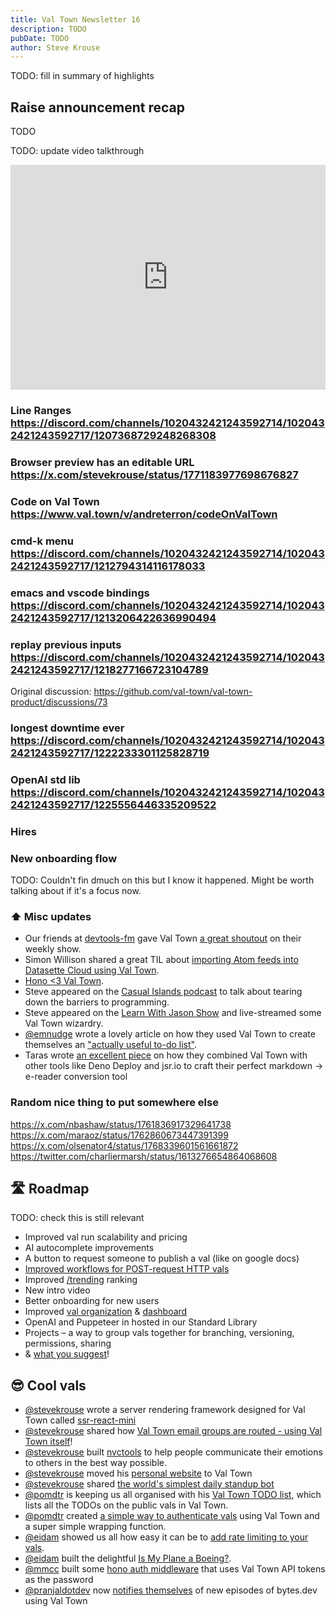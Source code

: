```yaml
---
title: Val Town Newsletter 16
description: TODO
pubDate: TODO
author: Steve Krouse
---
```



TODO: fill in summary of highlights

## Raise announcement recap

TODO

TODO: update video talkthrough
<iframe
  src="https://share.descript.com/embed/EqKva0ZkTJ1"
  width="640"
  height="360"
  style="max-width:100%"
  frameborder="0"
  allowfullscreen
></iframe>

### Line Ranges https://discord.com/channels/1020432421243592714/1020432421243592717/1207368729248268308

### Browser preview has an editable URL https://x.com/stevekrouse/status/1771183977698676827

### Code on Val Town https://www.val.town/v/andreterron/codeOnValTown

### cmd-k menu https://discord.com/channels/1020432421243592714/1020432421243592717/1212794314116178033

### emacs and vscode bindings https://discord.com/channels/1020432421243592714/1020432421243592717/1213206422636990494

### replay previous inputs https://discord.com/channels/1020432421243592714/1020432421243592717/1218277166723104789
Original discussion: https://github.com/val-town/val-town-product/discussions/73

### longest downtime ever https://discord.com/channels/1020432421243592714/1020432421243592717/1222233301125828719

### OpenAI std lib https://discord.com/channels/1020432421243592714/1020432421243592717/1225556446335209522

### Hires

### New onboarding flow
TODO: Couldn't fin dmuch on this but I know it happened. Might be worth talking about if it's a focus now.

### ⬆️ Misc updates

- Our friends at [devtools-fm](https://devtools.fm) gave Val Town [a great shoutout](https://youtu.be/5wZPUIhJUBk?si=jUmDBDhbMYawawmR&t=3432) on their weekly show.
- Simon Willison shared a great TIL about [importing Atom feeds into Datasette Cloud using Val Town](https://til.simonwillison.net/valtown/scheduled).
- [Hono <3 Val Town](https://x.com/honojs/status/1765380474388816321).
- Steve appeared on the [Casual Islands podcast](https://fission.codes/blog/ep04-end-programmer-programming-with-steve-krouse-of-val-town/) to talk about tearing down the barriers to programming.
- Steve appeared on the [Learn With Jason Show](https://youtu.be/WnOcLog2P1Y) and live-streamed some Val Town wizardry.
- [@emnudge](https://twitter.com/emnudge) wrote a lovely article on how they used Val Town to create themselves an ["actually useful to-do list"](https://emnudge.dev/notes/todo-list-api/).
- Taras wrote [an excellent piece](https://taras.glek.net/post/markdown.download/) on how they combined Val Town with other tools like Deno Deploy and jsr.io to craft their perfect markdown -> e-reader conversion tool

### Random nice thing to put somewhere else
https://x.com/nbashaw/status/1761836917329641738
https://x.com/maraoz/status/1762860673447391399
https://x.com/olsenator4/status/1768339601561661872
https://twitter.com/charliermarsh/status/1613276654864068608


## 🛣️ Roadmap

TODO: check this is still relevant

- Improved val run scalability and pricing
- AI autocomplete improvements
- A button to request someone to publish a val (like on google docs)
- [Improved workflows for POST-request HTTP vals](https://github.com/val-town/val-town-product/discussions/53)
- Improved [/trending](http://val.town/trending) ranking
- New intro video
- Better onboarding for new users
- Improved [val organization](https://github.com/val-town/val-town-product/discussions/10) & [dashboard](https://github.com/val-town/val-town-product/discussions/10)
- OpenAI and Puppeteer in hosted in our Standard Library
- Projects – a way to group vals together for branching, versioning, permissions, sharing
- & [what you suggest](https://github.com/val-town/val-town-product/discussions/new?category=feature-request)!

## 😎 Cool vals

- [@stevekrouse](https://www.val.town/u/stevekrouse) wrote a server rendering framework designed for Val Town called [ssr-react-mini](https://www.val.town/v/stevekrouse/TodoApp)
- [@stevekrouse](https://www.val.town/u/stevekrouse) shared how [Val Town email groups are routed - using Val Town itself](https://www.val.town/v/stevekrouse/company)!
- [@stevekrouse](https://www.val.town/u/stevekrouse) built [nvctools](https://nvc.tools/) to help people communicate their emotions to others in the best way possible.
- [@stevekrouse](https://www.val.town/u/stevekrouse) moved his [personal website](https://stevekrouse.com/) to Val Town
- [@stevekrouse](https://www.val.town/u/stevekrouse) shared [the world's simplest daily standup bot](https://www.val.town/v/stevekrouse/dailyStandupBot)
- [@pomdtr](https://www.val.town/u/pomdtr) is keeping us all organised with his [Val Town TODO list](https://pomdtr-todo.web.val.run), which lists all the TODOs on the public vals in Val Town.
- [@pomdtr](https://www.val.town/u/pomdtr) created [a simple way to authenticate vals](https://www.val.town/v/pomdtr/password_auth) using Val Town and a super simple wrapping function.
- [@eidam](https://www.val.town/u/eidam) showed us all how easy it can be to [add rate limiting to your vals](https://www.val.town/v/eidam/ratelimit_example).
- [@eidam](https://www.val.town/u/eidam) built the delightful [Is My Plane a Boeing?](https://thecurryman-ismyplaneaboeing.web.val.run/).
- [@mmcc](https://www.val.town/u/mmcc) built some [hono auth middleware](https://www.val.town/v/mmcc/honoBasicAuth) that uses Val Town API tokens as the password
- [@pranjaldotdev](https://www.val.town/u/pranjaldotdev) now [notifies themselves](https://www.val.town/v/pranjaldotdev/poller) of new episodes of bytes.dev using Val Town

